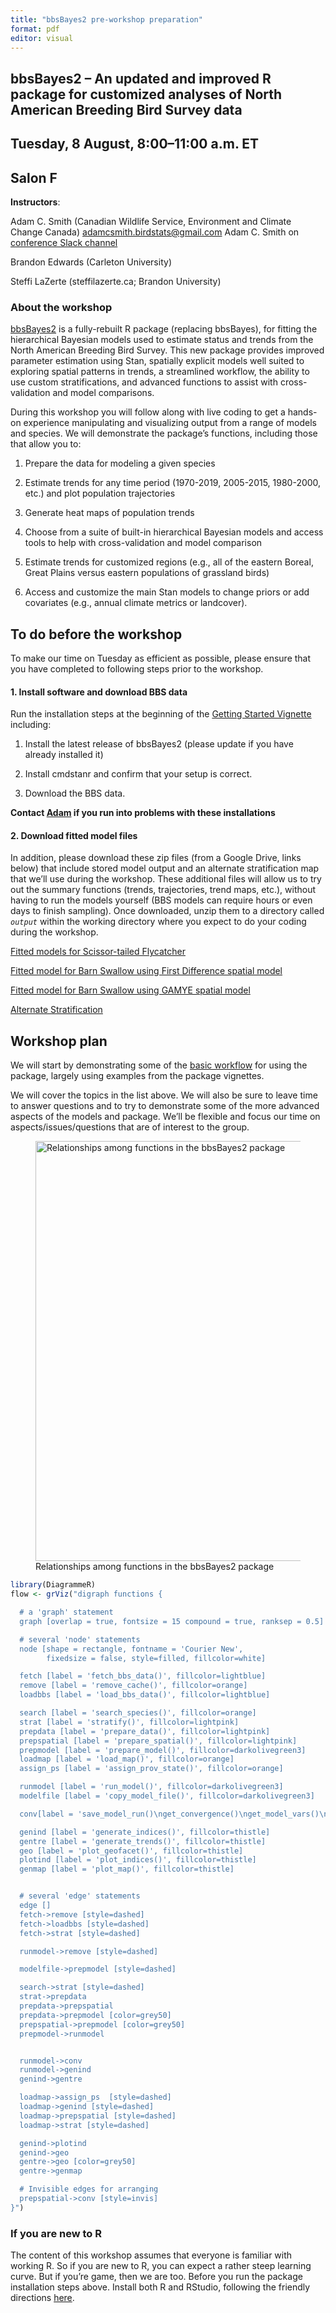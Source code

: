```yaml
---
title: "bbsBayes2 pre-workshop preparation"
format: pdf
editor: visual
---
```


## bbsBayes2 -- An updated and improved R package for customized analyses of North American Breeding Bird Survey data

## Tuesday, 8 August, 8:00--11:00 a.m. ET
## Salon F

**Instructors**:

Adam C. Smith (Canadian Wildlife Service, Environment and Climate Change Canada) 
[adamcsmith.birdstats@gmail.com](mailto:adamcsmith.birdstats@gmail.com)
Adam C. Smith on [conference Slack channel](https://aos-scosoc2023.slack.com)

Brandon Edwards (Carleton University)

Steffi LaZerte (steffilazerte.ca; Brandon University)

### About the workshop

[bbsBayes2](https://bbsbayes.github.io/bbsBayes2) is a fully-rebuilt R package (replacing bbsBayes), for fitting the hierarchical Bayesian models used to estimate status and trends from the North American Breeding Bird Survey. This new package provides improved parameter estimation using Stan, spatially explicit models well suited to exploring spatial patterns in trends, a streamlined workflow, the ability to use custom stratifications, and advanced functions to assist with cross-validation and model comparisons. 

During this workshop you will follow along with live coding to get a hands-on experience manipulating and visualizing output from a range of models and species. 
We will demonstrate the package's functions, including those that allow you to:

1.  Prepare the data for modeling a given species

2.  Estimate trends for any time period (1970-2019, 2005-2015, 1980-2000, etc.) and plot population trajectories

3.  Generate heat maps of population trends

4.  Choose from a suite of built-in hierarchical Bayesian models and access tools to help with cross-validation and model comparison

5.  Estimate trends for customized regions (e.g., all of the eastern Boreal, Great Plains versus eastern populations of grassland birds)

6.  Access and customize the main Stan models to change priors or add covariates (e.g., annual climate metrics or landcover).

## To do before the workshop

To make our time on Tuesday as efficient as possible, please ensure that you have completed
to following steps prior to the workshop.

#### 1. Install software and download BBS data

Run the installation steps at the beginning of the [Getting Started Vignette](https://bbsbayes.github.io/bbsBayes2/) including:

1.  Install the latest release of bbsBayes2 (please update if you have already installed it)

2.  Install cmdstanr and confirm that your setup is correct.

3.  Download the BBS data.

**Contact [Adam](mailto:adamcsmith.birdstats@gmail.com) if you run into problems with these installations** 

#### 2. Download fitted model files

In addition, please download these zip files (from a Google Drive, links below) that include stored model output and an alternate stratification map that we'll use during the workshop. These additional files will allow us to try out the summary functions (trends, trajectories, trend maps, etc.), without having to run the models yourself (BBS models can require hours or even days to finish sampling). Once downloaded, unzip them to a directory called *`output`* within the working directory where you expect to do your coding during the workshop.

[Fitted models for Scissor-tailed Flycatcher](https://drive.google.com/file/d/1zF8xOIn_ZuORmjNDHAu5YCJjIx4j-MHC/view?usp=drive_link)

[Fitted model for Barn Swallow using First Difference spatial model](https://drive.google.com/file/d/1hlJ9rljDSGdkV4P_-k07wBSyWyKOy-hm/view?usp=sharing)

[Fitted model for Barn Swallow using GAMYE spatial model](https://drive.google.com/file/d/1RNbM312_isopRN7Lb-jP1-wK4UvRKkHE/view?usp=sharing)

[Alternate Stratification](https://drive.google.com/file/d/1pWPC2Eh5VBP7RIC173gazdAmtHfx4KdF/view?usp=sharing)

## Workshop plan

We will start by demonstrating some of the [basic workflow](https://bbsbayes.github.io/bbsBayes2/articles/bbsBayes2.html#workflow-overview) for using the package, largely using examples from the package vignettes.

We will cover the topics in the list above. We will also be sure to leave time to answer questions and to try to demonstrate some of the more advanced aspects of the models and package. We'll be flexible and focus our time on aspects/issues/questions that are of interest to the group.

![Relationships among functions in the bbsBayes2 package](Flow.png){width="7in"}

```r
library(DiagrammeR)
flow <- grViz("digraph functions {

  # a 'graph' statement
  graph [overlap = true, fontsize = 15 compound = true, ranksep = 0.5]

  # several 'node' statements
  node [shape = rectangle, fontname = 'Courier New',
        fixedsize = false, style=filled, fillcolor=white]

  fetch [label = 'fetch_bbs_data()', fillcolor=lightblue]
  remove [label = 'remove_cache()', fillcolor=orange]
  loadbbs [label = 'load_bbs_data()', fillcolor=lightblue]

  search [label = 'search_species()', fillcolor=orange]
  strat [label = 'stratify()', fillcolor=lightpink]
  prepdata [label = 'prepare_data()', fillcolor=lightpink]
  prepspatial [label = 'prepare_spatial()', fillcolor=lightpink]
  prepmodel [label = 'prepare_model()', fillcolor=darkolivegreen3]
  loadmap [label = 'load_map()', fillcolor=orange]
  assign_ps [label = 'assign_prov_state()', fillcolor=orange]

  runmodel [label = 'run_model()', fillcolor=darkolivegreen3]
  modelfile [label = 'copy_model_file()', fillcolor=darkolivegreen3]

  conv[label = 'save_model_run()\nget_convergence()\nget_model_vars()\nget_summary()', fillcolor=darkolivegreen3]

  genind [label = 'generate_indices()', fillcolor=thistle]
  gentre [label = 'generate_trends()', fillcolor=thistle]
  geo [label = 'plot_geofacet()', fillcolor=thistle]
  plotind [label = 'plot_indices()', fillcolor=thistle]
  genmap [label = 'plot_map()', fillcolor=thistle]


  # several 'edge' statements
  edge []
  fetch->remove [style=dashed]
  fetch->loadbbs [style=dashed]
  fetch->strat [style=dashed]

  runmodel->remove [style=dashed]

  modelfile->prepmodel [style=dashed]

  search->strat [style=dashed]
  strat->prepdata
  prepdata->prepspatial
  prepdata->prepmodel [color=grey50]
  prepspatial->prepmodel [color=grey50]
  prepmodel->runmodel


  runmodel->conv
  runmodel->genind
  genind->gentre

  loadmap->assign_ps  [style=dashed]
  loadmap->genind [style=dashed]
  loadmap->prepspatial [style=dashed]
  loadmap->strat [style=dashed]

  genind->plotind
  genind->geo
  gentre->geo [color=grey50]
  gentre->genmap

  # Invisible edges for arranging
  prepspatial->conv [style=invis]
}")
```


### If you are new to R
The content of this workshop assumes that everyone is familiar with working R. So if you are new to R, you can expect a rather steep learning curve. But if you're game, then we are too.
Before you run the package installation steps above. Install both R and RStudio, following the friendly directions [here](https://rstudio-education.github.io/hopr/starting.html).
